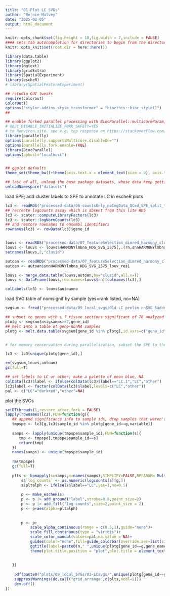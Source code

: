 ```yaml
---
title: "01-Plot LC SVGs"
author: "Bernie Mulvey"
date: "2025-02-05"
output: html_document
---
```


```r
knitr::opts_chunk$set(fig.height = 10,fig.width = 7,include = FALSE)
#### sets tab autocompletion for directories to begin from the directory containing the .Rproj session, instead of the script's directory if different
knitr::opts_knit$set(root.dir = here::here())

library(data.table)
library(ggplot2)
library(ggtext)
library(gridExtra)
library(SpatialExperiment)
library(escheR)
# library(SpatialFeatureExperiment)

## rstudio GUI tweaks
require(colorout)
ColorOut()
options("styler.addins_style_transformer" = "biocthis::bioc_style()")
##

## enable forked parallel processing with BiocParallel::multicoreParam, future::, etc. seemed to need this a couple times, but otherwise havent so its here as a preventative measure. part of this is adding the line 
# OBJC_DISABLE_INITIALIZE_FORK_SAFETY=YES
# to Renviron.site. see e.g. top response on https://stackoverflow.com/questions/73638290/python-on-mac-is-it-safe-to-set-objc-disable-initialize-fork-safety-yes-globall 
library(parallelly)
options(parallelly.supportsMulticore.disableOn="")
options(parallelly.fork.enable=TRUE)
library(BiocParallel)
options(bphost="localhost")


## ggplot defaults
theme_set(theme_bw()+theme(axis.text.x = element_text(size = 9), axis.title.x = element_text(size = 8), axis.text.y = element_text(size = 8), axis.title.y = element_text(size =9), plot.title = element_markdown(size = 11,hjust=0.5), strip.text = element_text(size=11), legend.text = element_text(size=8), legend.title = element_text(size=9,hjust=0.5)))

## last of all, unload the base package datasets, whose data keep getting in the way of autocompletions (e.g., Theoph is priortized over TRUE)
unloadNamespace("datasets")
```

load SPE; add cluster labels to SPE to annotate LC in escheR plots
```r
lc3 <- readRDS("processed-data/06-countsOnly_noImgData_QCed_SPE_split_to_tissSections.RDS")
## recreate logcounts assay which is absent from this lite RDS
lc3 <- scater::computeLibraryFactors(lc3)
lc3 <- scater::logNormCounts(lc3)
## and restore rownames to ensembl identifiers
rownames(lc3) <- rowData(lc3)$gene_id


louvs <- readRDS("processed-data/07_featureSelection_dimred_harmony_clustering/04-Initial_louvLeid_res0.5-1-2_clusterings.RDS")
louvs <- louvs <- louvs$HARMONYlmbna_HDG_SVG_2575[,.(rn,snnHARMONYlmbna_HDG_SVG_2575_louv_res1)]
setnames(louvs,2,"clusid")

autoan <- readRDS("processed-data/07_featureSelection_dimred_harmony_clustering/05b-init_clusterings_autoannoLCrapheAndGABAergic.RDS")
autoan <- autoan$snnHARMONYlmbna_HDG_SVG_2575_louv_res1

louvs <- merge.data.table(louvs,autoan,by="clusid",all.x=T)
louvs <- DataFrame(louvs,row.names=louvs$rn)[colnames(lc3),]

colLabels(lc3) <- louvs$autoanno
```

load SVG table of nomsignif by sample (yes=rank listed, no=NA)
```r
svgsum <- fread("processed-data/09_local_svgs/01d-LC prelim nnSVG 5addnl recovered samples nomsig genes and ranks per sample.txt")

## subset to genes with ≥ 7 tissue sections significant of 70 analyzed
plotg <- svgsum[nsigsamps>=7,gene_id]
## melt into a table of gene-nonNA samples
plotg <- melt.data.table(svgsum[gene_id %in% plotg],id.vars=c("gene_id","gene_name","meanrank"))[!is.na(value)]


# for memory conservation during parallelization, subset the SPE to the genes in question

lc3 <- lc3[unique(plotg$gene_id),]

rm(svgsum,louvs,autoan)
gc(full=T)

## set labels to LC or other; make a palette of neon blue, NA
colData(lc3)$label <- ifelse(colData(lc3)$label=="LC.1","LC","other")
lc3$label <- factor(colData(lc3)$label,levels=c("LC","other"))
pal <- c("LC"="darkred","other"=NA)
```

plot the SVGs
```r
setDTthreads(1,restore_after_fork = FALSE)
lapply(rownames(lc3),FUN=function(g){
   ## append significance info to sample ids, drop samples that weren't analyzed
   tmpspe <- lc3[g,lc3$sample_id %in% plotg[gene_id==g,variable]]
   
   samps <- lapply(unique(tmpspe$sample_id),FUN=function(s){
      tmp <- tmpspe[,tmpspe$sample_id==s]
      return(tmp)
   })
   names(samps) <- unique(tmpspe$sample_id)
   
   rm(tmpspe)
   gc(full=T)
   
   plts <- bpmapply(s=samps,n=names(samps),SIMPLIFY=FALSE,BPPARAM= MulticoreParam(6),FUN=function(s,n){
       s$`log counts` <- as.numeric(logcounts(s)[g,])
       s$pltalph <- ifelse(s$label=="LC",yes=1,no=0.5)
       
       p <- make_escheR(s)
       p <- p |> add_ground("label",stroke=0.8,point_size=2)
       p <- p |> add_fill("log counts",size=2,point_size = 2)
       p <- p+aes(alpha=pltalph)
       
       
       p <- p+
           scale_alpha_continuous(range = c(0.5,1),guide="none")+
           scale_fill_continuous(type = "viridis")+
           scale_color_manual(values=pal,na.value = NA)+
           guides(color="none",fill=guide_colorbar(override.aes=list(size=1.5,alpha=1)))+
           ggtitle(label=paste0(n," ",unique(plotg[gene_id==g,gene_name])))+
           theme(plot.title.position = "plot",plot.title = element_text(size=9,hjust=0.5),legend.key.size = ggplot2::unit(0.075,"in"),legend.title=element_text(size=7,hjust=0.5),legend.text=element_text(size=6))
           
       
   })
    
    pdf(paste0("plots/09_local_SVGs/01-LCsvgs/",unique(plotg[gene_id==g,gene_name]),".pdf"),height=5*ceiling(length(plts)/2),width=12)
    suppressWarnings(do.call("grid.arrange",c(plts,ncol=2)))
    dev.off()
})
```

